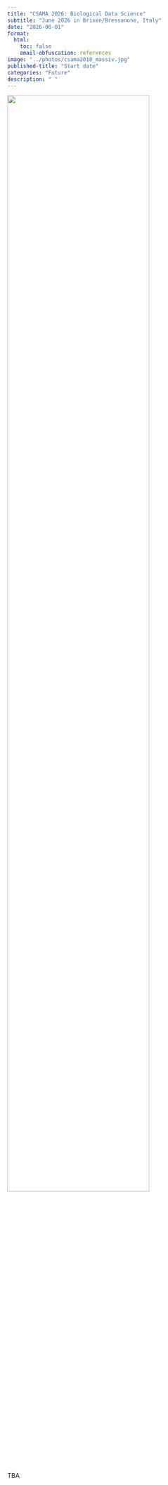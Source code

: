 ```yaml
---
title: "CSAMA 2026: Biological Data Science"
subtitle: "June 2026 in Brixen/Bressanone, Italy"
date: "2026-06-01"
format:
  html:
    toc: false
    email-obfuscation: references
image: "../photos/csama2018_massiv.jpg"
published-title: "Start date"
categories: "Future"
description: " "
---
```



![](https://csama2025.bioconductor.eu/images/csama2018_crop.jpeg){fig-align="center" width=80% .lightbox}

TBA

<!--
Link to course webpage: <https://csama2026.bioconductor.eu/>
-->
